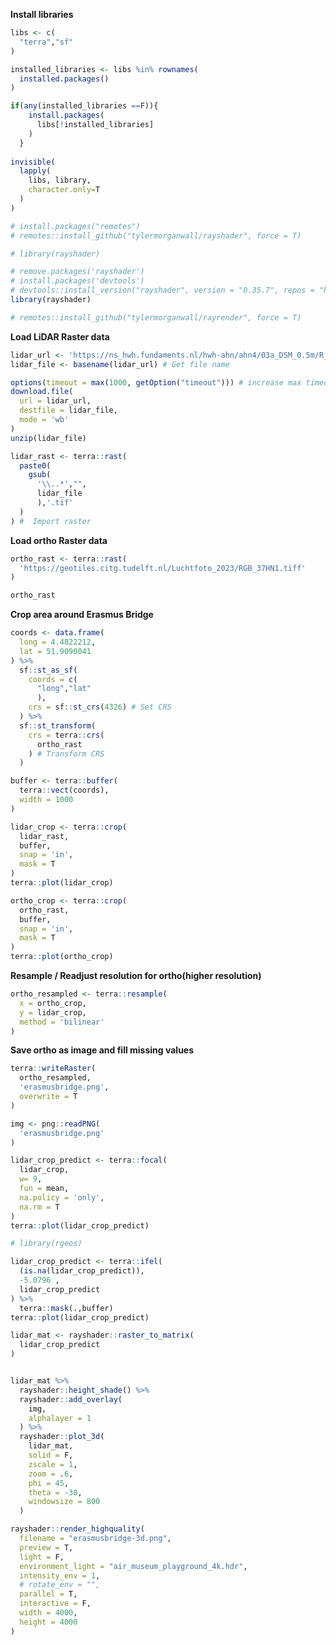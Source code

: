 **Install libraries**

```r
libs <- c(
  "terra","sf"
)

installed_libraries <- libs %in% rownames(
  installed.packages()
) 

if(any(installed_libraries ==F)){
    install.packages(
      libs[!installed_libraries]
    )
  }
  
invisible(
  lapply(
    libs, library,
    character.only=T
  )
) 
```

```r
# install.packages("remotes")
# remotes::install_github("tylermorganwall/rayshader", force = T)

# library(rayshader)

# remove.packages('rayshader')
# install.packages('devtools')
# devtools::install_version("rayshader", version = "0.35.7", repos = "http://cran.r-project.org")
library(rayshader)

# remotes::install_github("tylermorganwall/rayrender", force = T)
```

**Load LiDAR Raster data**

```r

lidar_url <- 'https://ns_hwh.fundaments.nl/hwh-ahn/ahn4/03a_DSM_0.5m/R_37HN1.zip'
lidar_file <- basename(lidar_url) # Get file name

options(timeout = max(1000, getOption("timeout"))) # increase max timeout
download.file(
  url = lidar_url,
  destfile = lidar_file,
  mode = 'wb'
)
unzip(lidar_file)

lidar_rast <- terra::rast(
  paste0(
    gsub(
      '\\..*',"",
      lidar_file
      ),'.tif'
  )
) #  Import raster
```

**Load ortho Raster data**

```r

ortho_rast <- terra::rast(
  'https://geotiles.citg.tudelft.nl/Luchtfoto_2023/RGB_37HN1.tiff'
)

ortho_rast
```

**Crop area around Erasmus Bridge**

```r

coords <- data.frame(
  long = 4.4822212,
  lat = 51.9090041
) %>% 
  sf::st_as_sf(
    coords = c(
      "long","lat"
      ),
    crs = sf::st_crs(4326) # Set CRS
  ) %>% 
  sf::st_transform(
    crs = terra::crs(
      ortho_rast
    ) # Transform CRS
  )

buffer <- terra::buffer(
  terra::vect(coords),
  width = 1000
)

lidar_crop <- terra::crop(
  lidar_rast,
  buffer,
  snap = 'in',
  mask = T
)
terra::plot(lidar_crop)

ortho_crop <- terra::crop(
  ortho_rast,
  buffer,
  snap = 'in',
  mask = T
)
terra::plot(ortho_crop)
```

**Resample / Readjust resolution for ortho(higher resolution)**

```r
ortho_resampled <- terra::resample(
  x = ortho_crop,
  y = lidar_crop,
  method = 'bilinear'
)
```

**Save ortho as image and fill missing values**

```r
terra::writeRaster(
  ortho_resampled,
  'erasmusbridge.png',
  overwrite = T
)

img <- png::readPNG(
  'erasmusbridge.png'
)

lidar_crop_predict <- terra::focal(
  lidar_crop,
  w= 9,
  fun = mean,
  na.policy = 'only',
  na.rm = T
)
terra::plot(lidar_crop_predict)

# library(rgeos)

lidar_crop_predict <- terra::ifel(
  (is.na(lidar_crop_predict)),
  -5.0796 ,
  lidar_crop_predict
) %>% 
  terra::mask(.,buffer)
terra::plot(lidar_crop_predict)
```

```r

lidar_mat <- rayshader::raster_to_matrix(
  lidar_crop_predict
)


lidar_mat %>% 
  rayshader::height_shade() %>% 
  rayshader::add_overlay(
    img,
    alphalayer = 1
  ) %>% 
  rayshader::plot_3d(
    lidar_mat,
    solid = F,
    zscale = 1,
    zoom = .6,
    phi = 45,
    theta = -30,
    windowsize = 800
  )
```

```r

rayshader::render_highquality(
  filename = "erasmusbridge-3d.png",
  preview = T,
  light = F,
  environment_light = "air_museum_playground_4k.hdr",
  intensity_env = 1,
  # rotate_env = "",
  parallel = T,
  interactive = F,
  width = 4000,
  height = 4000
)
```
